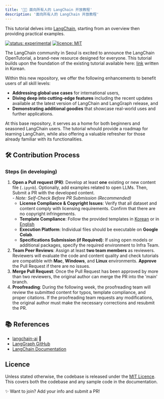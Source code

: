 ```yaml
---
title: '🦜️🔗 面向所有人的 LangChain 开放教程'
description: '面向所有人的 LangChain 开放教程'
---
```


This tutorial delves into [LangChain](https://github.com/langchain-ai/langchain), starting from an overview then providing practical examples.

[![status: experimental](https://github.com/GIScience/badges/raw/master/status/experimental.svg)](https://github.com/GIScience/badges#experimental)
[![licence: MIT](https://img.shields.io/badge/Licence-MIT-yellow.svg)](https://opensource.org/licenses/MIT "MIT License")

The LangChain community in Seoul is excited to announce the LangChain OpenTutorial, a brand-new resource designed for everyone. This tutorial builds upon the foundation of the existing tutorial available here: [link](https://github.com/teddylee777/langchain-kr) written in Korean.

Within this new repository, we offer the following enhancements to benefit users of all skill levels:

- **Addressing global use cases** for international users,
- **Diving deep into cutting-edge features** including the recent updates available at the latest version of LangChain and LangGraph release, and
- **Demonstrating additional goodies** that showcase real-world uses and further applications.

At this base repository, it serves as a home for both beginners and seasoned LangChain users. The tutorial whould provide a roadmap for learning LangChain, while also offering a valuable refresher for those already familiar with its functionalities.

## 🛠️ Contribution Process
### Steps (in developing)
1. **Open a Pull request (PR)**: Develop at least **one** existing or new content file (`.ipynb`). Optionally, add examples related to open LLMs. Then, Submit a PR with the developed content.  
   *- Note: Self-Check Before PR Submission (Recommended)*
   - **License Compliance & Copyright Issues**: Verify that all dataset and content comply with licensing requirements. Confirm that there are no copyright infringements.
   - **Template Compliance**: Follow the provided templates in [Korean](https://github.com/LangChain-OpenTutorial/LangChain-OpenTutorial/tree/main/99-TEMPLATE/Korean) or in [English](https://github.com/LangChain-OpenTutorial/LangChain-OpenTutorial/tree/main/99-TEMPLATE/English)
   - **Execution Platform**: Individual files should be executable on **Google Colab**.
   - **Specifications Submission (if Required)**: If using open models or additional packages, specify the required environment to Infra Team.
2. **Team Peer Reviews**: Assign at least **two team members** as reviewers. Reviewers will evaluate the code and content quality and check tutorials are compatible with **Mac**, **Windows**, and **Linux** environments. **Approve** the Pull Request if there are no issues.
4. **Merge Pull Request**: Once the Pull Request has been approved by more than two reviewers, the original author can merge the PR into the 'main' branch.
5. **Proofreading**: During the following week, the proofreading team will review the submitted content for typos, template compliance, and proper citations. If the proofreading team requests any modifications, the original author must make the necessary corrections and resubmit the PR.

## 📚 References
- [langchain-ai](https://github.com/langchain-ai/langchain) 📖
- [LangGraph GitHub](https://github.com/langchain-ai/langgraph)
- [LangChain Documentation](https://python.langchain.com/docs/introduction/)

## Licence

Unless stated otherwise, the codebase is released under the [MIT Licence][1]. This covers both the codebase and any sample code in the documentation.

[1]: ./LICENCE


✨ Want to join? Add your info and submit a PR!